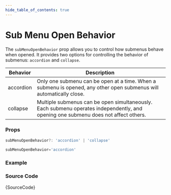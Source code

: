 ```yaml
---
hide_table_of_contents: true
---
```



# Sub Menu Open Behavior

The `subMenuOpenBehavior` prop allows you to control how submenus behave when opened. It provides two options for controlling the behavior of submenus: `accordion` and `collapse`.

| Behavior  | Description                                                                                                                        |
| --------- | ---------------------------------------------------------------------------------------------------------------------------------- |
| accordion | Only one submenu can be open at a time. When a submenu is opened, any other open submenus will automatically close.                |
| collapse  | Multiple submenus can be open simultaneously. Each submenu operates independently, and opening one submenu does not affect others. |

### Props

```ts noCopy
subMenuOpenBehavior?: 'accordion' | 'collapse'
```

```ts noCopy title='Default Value'
subMenuOpenBehavior='accordion'
```

### Example

<IframeWindow url='http://localhost:3000/menu-examples/vertical-menu/menu/sub-menu-open-behavior' />

### Source Code

<TsToJsCodeSnippet>{SourceCode}</TsToJsCodeSnippet>
